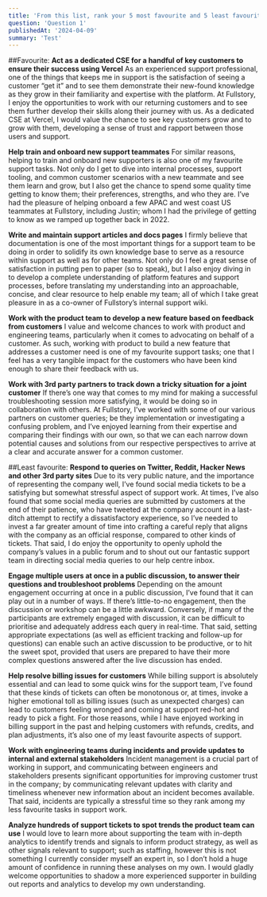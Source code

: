 ```yaml
---
title: 'From this list, rank your 5 most favourite and 5 least favourite support tasks. Provide a brief explanation for each.'
question: 'Question 1'
publishedAt: '2024-04-09'
summary: 'Test'
---
```


##Favourite:
**Act as a dedicated CSE for a handful of key customers to ensure their success using Vercel**
As an experienced support professional, one of the things that keeps me in support is the satisfaction of seeing a customer “get it” and to see them demonstrate their new-found knowledge as they grow in their familiarity and expertise with the platform. At Fullstory, I enjoy the opportunities to work with our returning customers and to see them further develop their skills along their journey with us. As a dedicated CSE at Vercel, I would value the chance to see key customers grow and to grow with them, developing a sense of trust and rapport between those users and support.

**Help train and onboard new support teammates**
For similar reasons, helping to train and onboard new supporters is also one of my favourite support tasks. Not only do I get to dive into internal processes, support tooling, and common customer scenarios with a new teammate and see them learn and grow, but I also get the chance to spend some quality time getting to know them; their preferences, strengths, and who they are. I’ve had the pleasure of helping onboard a few APAC and west coast US teammates at Fullstory, including Justin; whom I had the privilege of getting to know as we ramped up together back in 2022.

**Write and maintain support articles and docs pages**
I firmly believe that documentation is one of the most important things for a support team to be doing in order to solidify its own knowledge base to serve as a resource within support as well as for other teams. Not only do I feel a great sense of satisfaction in putting pen to paper (so to speak), but I also enjoy diving in to develop a complete understanding of platform features and support processes, before translating my understanding into an approachable, concise, and clear resource to help enable my team; all of which I take great pleasure in as a co-owner of Fullstory’s internal support wiki.

**Work with the product team to develop a new feature based on feedback from customers**
I value and welcome chances to work with product and engineering teams, particularly when it comes to advocating on behalf of a customer. As such, working with product to build a new feature that addresses a customer need is one of my favourite support tasks; one that I feel has a very tangible impact for the customers who have been kind enough to share their feedback with us.

**Work with 3rd party partners to track down a tricky situation for a joint customer**
If there’s one way that comes to my mind for making a successful troubleshooting session more satisfying, it would be doing so in collaboration with others. At Fullstory, I’ve worked with some of our various partners on customer queries; be they implementation or investigating a confusing problem, and I’ve enjoyed learning from their expertise and comparing their findings with our own, so that we can each narrow down potential causes and solutions from our respective perspectives to arrive at a clear and accurate answer for a common customer.

##Least favourite:
**Respond to queries on Twitter, Reddit, Hacker News and other 3rd party sites**
Due to its very public nature, and the importance of representing the company well, I’ve found social media tickets to be a satisfying but somewhat stressful aspect of support work. At times, I’ve also found that some social media queries are submitted by customers at the end of their patience, who have tweeted at the company account in a last-ditch attempt to rectify a dissatisfactory experience, so I’ve needed to invest a far greater amount of time into crafting a careful reply that aligns with the company as an official response, compared to other kinds of tickets. That said, I do enjoy the opportunity to openly uphold the company’s values in a public forum and to shout out our fantastic support team in directing social media queries to our help centre inbox.

**Engage multiple users at once in a public discussion, to answer their questions and troubleshoot problems**
Depending on the amount engagement occurring at once in a public discussion, I’ve found that it can play out in a number of ways. If there’s little-to-no engagement, then the discussion or workshop can be a little awkward. Conversely, if many of the participants are extremely engaged with discussion, it can be difficult to prioritise and adequately address each query in real-time. That said, setting appropriate expectations (as well as efficient tracking and follow-up for questions) can enable such an active discussion to be productive, or to hit the sweet spot, provided that users are prepared to have their more complex questions answered after the live discussion has ended.

**Help resolve billing issues for customers**
While billing support is absolutely essential and can lead to some quick wins for the support team, I’ve found that these kinds of tickets can often be monotonous or, at times, invoke a higher emotional toll as billing issues (such as unexpected charges) can lead to customers feeling wronged and coming at support red-hot and ready to pick a fight. For those reasons, while I have enjoyed working in billing support in the past and helping customers with refunds, credits, and plan adjustments, it’s also one of my least favourite aspects of support.

**Work with engineering teams during incidents and provide updates to internal and external stakeholders**
Incident management is a crucial part of working in support, and communicating between engineers and stakeholders presents significant opportunities for improving customer trust in the company; by communicating relevant updates with clarity and timeliness whenever new information about an incident becomes available. That said, incidents are typically a stressful time so they rank among my less favourite tasks in support work.

**Analyze hundreds of support tickets to spot trends the product team can use**
I would love to learn more about supporting the team with in-depth analytics to identify trends and signals to inform product strategy, as well as other signals relevant to support; such as staffing, however this is not something I currently consider myself an expert in, so I don’t hold a huge amount of confidence in running these analyses on my own. I would gladly welcome opportunities to shadow a more experienced supporter in building out reports and analytics to develop my own understanding.
